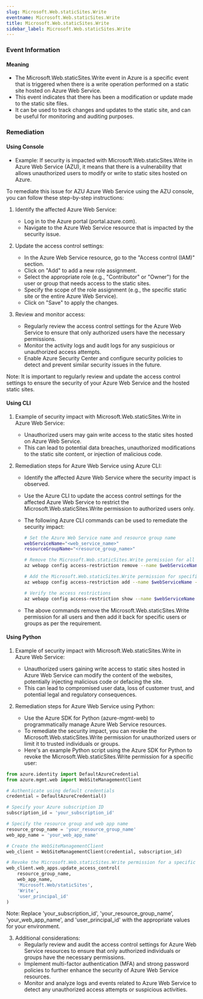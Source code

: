 ```yaml
--- 
slug: Microsoft.Web.staticSites.Write
eventname: Microsoft.Web.staticSites.Write
title: Microsoft.Web.staticSites.Write
sidebar_label: Microsoft.Web.staticSites.Write
---
```

                       
### Event Information

#### Meaning

- The Microsoft.Web.staticSites.Write event in Azure is a specific event that is triggered when there is a write operation performed on a static site hosted on Azure Web Service.
- This event indicates that there has been a modification or update made to the static site files.
- It can be used to track changes and updates to the static site, and can be useful for monitoring and auditing purposes.

### Remediation

#### Using Console

- Example: If security is impacted with Microsoft.Web.staticSites.Write in Azure Web Service (AZU), it means that there is a vulnerability that allows unauthorized users to modify or write to static sites hosted on Azure.

To remediate this issue for AZU Azure Web Service using the AZU console, you can follow these step-by-step instructions:

1. Identify the affected Azure Web Service: 
   - Log in to the Azure portal (portal.azure.com).
   - Navigate to the Azure Web Service resource that is impacted by the security issue.

2. Update the access control settings:
   - In the Azure Web Service resource, go to the "Access control (IAM)" section.
   - Click on "Add" to add a new role assignment.
   - Select the appropriate role (e.g., "Contributor" or "Owner") for the user or group that needs access to the static sites.
   - Specify the scope of the role assignment (e.g., the specific static site or the entire Azure Web Service).
   - Click on "Save" to apply the changes.

3. Review and monitor access:
   - Regularly review the access control settings for the Azure Web Service to ensure that only authorized users have the necessary permissions.
   - Monitor the activity logs and audit logs for any suspicious or unauthorized access attempts.
   - Enable Azure Security Center and configure security policies to detect and prevent similar security issues in the future.

Note: It is important to regularly review and update the access control settings to ensure the security of your Azure Web Service and the hosted static sites.

#### Using CLI

1. Example of security impact with Microsoft.Web.staticSites.Write in Azure Web Service:
   - Unauthorized users may gain write access to the static sites hosted on Azure Web Service.
   - This can lead to potential data breaches, unauthorized modifications to the static site content, or injection of malicious code.

2. Remediation steps for Azure Web Service using Azure CLI:
   - Identify the affected Azure Web Service where the security impact is observed.
   - Use the Azure CLI to update the access control settings for the affected Azure Web Service to restrict the Microsoft.Web.staticSites.Write permission to authorized users only.
   - The following Azure CLI commands can be used to remediate the security impact:

     ```bash
     # Set the Azure Web Service name and resource group name
     webServiceName="<web_service_name>"
     resourceGroupName="<resource_group_name>"

     # Remove the Microsoft.Web.staticSites.Write permission for all users
     az webapp config access-restriction remove --name $webServiceName --resource-group $resourceGroupName --rule-name "Microsoft.Web.staticSites.Write"

     # Add the Microsoft.Web.staticSites.Write permission for specific users or groups
     az webapp config access-restriction add --name $webServiceName --resource-group $resourceGroupName --rule-name "Microsoft.Web.staticSites.Write" --action Allow --priority 100 --ip-address "*" --virtual-network ""

     # Verify the access restrictions
     az webapp config access-restriction show --name $webServiceName --resource-group $resourceGroupName
     ```

   - The above commands remove the Microsoft.Web.staticSites.Write permission for all users and then add it back for specific users or groups as per the requirement.

#### Using Python

1. Example of security impact with Microsoft.Web.staticSites.Write in Azure Web Service:
   - Unauthorized users gaining write access to static sites hosted in Azure Web Service can modify the content of the websites, potentially injecting malicious code or defacing the site.
   - This can lead to compromised user data, loss of customer trust, and potential legal and regulatory consequences.

2. Remediation steps for Azure Web Service using Python:
   - Use the Azure SDK for Python (azure-mgmt-web) to programmatically manage Azure Web Service resources.
   - To remediate the security impact, you can revoke the Microsoft.Web.staticSites.Write permission for unauthorized users or limit it to trusted individuals or groups.
   - Here's an example Python script using the Azure SDK for Python to revoke the Microsoft.Web.staticSites.Write permission for a specific user:

```python
from azure.identity import DefaultAzureCredential
from azure.mgmt.web import WebSiteManagementClient

# Authenticate using default credentials
credential = DefaultAzureCredential()

# Specify your Azure subscription ID
subscription_id = 'your_subscription_id'

# Specify the resource group and web app name
resource_group_name = 'your_resource_group_name'
web_app_name = 'your_web_app_name'

# Create the WebSiteManagementClient
web_client = WebSiteManagementClient(credential, subscription_id)

# Revoke the Microsoft.Web.staticSites.Write permission for a specific user
web_client.web_apps.update_access_control(
    resource_group_name,
    web_app_name,
    'Microsoft.Web/staticSites',
    'Write',
    'user_principal_id'
)
```

Note: Replace 'your_subscription_id', 'your_resource_group_name', 'your_web_app_name', and 'user_principal_id' with the appropriate values for your environment.

3. Additional considerations:
   - Regularly review and audit the access control settings for Azure Web Service resources to ensure that only authorized individuals or groups have the necessary permissions.
   - Implement multi-factor authentication (MFA) and strong password policies to further enhance the security of Azure Web Service resources.
   - Monitor and analyze logs and events related to Azure Web Service to detect any unauthorized access attempts or suspicious activities.


 